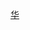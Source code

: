 {{userbox
| id   = [[File:Flag_of_the_Government_of_Portuguese_Macau_(1976-1999).svg|x45px|alt=|link=]]
| id-c = #DEF
| info   = 這位用戶支持'''[[澳門獨立]]'''
| info-c = #DEF
| info-s = 10
| usercategory = 支持澳門獨立的維基人
| nocat = {{{nocat|}}}
}}<noinclude>
{{Documentation}}
[[Category:支持区域独立或拆分的维基人用户框模板|华]]
</noinclude>